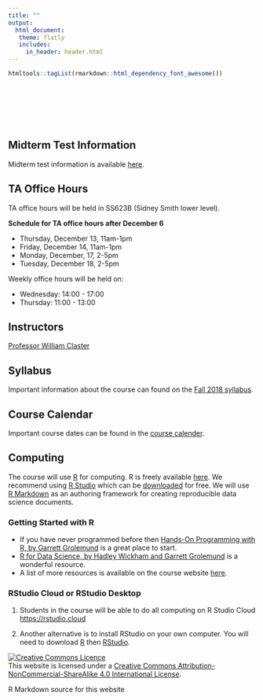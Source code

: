```yaml
---
title: ""
output: 
  html_document:
   theme: flatly
   includes:
     in_header: header.html
---
```

```r
htmltools::tagList(rmarkdown::html_dependency_font_awesome())
```
<br>

<div class=xlfont> 
<!-- <mark>The course website for STA130 Winter 2019 can be found on [Quercus](https://q.utoronto.ca) </mark> -->

</div>

<br>
<br>
<br>


## <span class="glyphicon glyphicon-chevron-right" aria-hidden="true"></span> Midterm Test Information

Midterm test information is available [here](Fall2018/term_test_Fall2018.html).


## <span class="glyphicon glyphicon-chevron-right" aria-hidden="true"></span> TA Office Hours


TA office hours will be held in SS623B (Sidney Smith lower level).  


**Schedule for TA office hours after December 6**

- Thursday, December 13, 11am-1pm
- Friday, December 14, 11am-1pm
- Monday, December, 17, 2-5pm
- Tuesday, December 18, 2-5pm

<div class="second">

Weekly office hours will be held on:

- Wednesday: 14:00 - 17:00
- Thursday: 11:00 - 13:00

</div>

## <span class="glyphicon glyphicon-chevron-right" aria-hidden="true"></span> Instructors

[Professor William Claster](http://www.apu.ac.jp) 

## <span class="glyphicon glyphicon-chevron-right" aria-hidden="true"></span> Syllabus

Important information about the course can found on the [Fall 2018 syllabus](Fall2018/STA130syllabus2018S-Fall2018.html).

## <span class="glyphicon glyphicon-chevron-right" aria-hidden="true"></span> Course Calendar

Important course dates can be found in the [course calender](Fall2018/STA130-Fall2018-Calendar.html).

## <span class="glyphicon glyphicon-chevron-right" aria-hidden="true"></span> Computing

The course will use [R](https://www.r-project.org) for computing. R is freely available [here](http://cran.utstat.utoronto.ca). We recommend using [R Studio](https://www.rstudio.com) which can be [downloaded](http://cran.utstat.utoronto.ca) for free.  We will use [R Markdown](http://rmarkdown.rstudio.com) as an authoring framework for creating reproducible data science documents.

### <span class="glyphicon glyphicon-chevron-right" aria-hidden="true"></span> Getting Started with R

- If you have never programmed before then [Hands-On Programming with R, by Garrett Grolemund](https://d1b10bmlvqabco.cloudfront.net/attach/ighbo26t3ua52t/igp9099yy4v10/igz7vp4w5su9/OReilly_HandsOn_Programming_with_R_2014.pdf) is a great place to start.
- [R for Data Science, by Hadley Wickham and Garrett Grolemund](http://r4ds.had.co.nz) is a wonderful resource. 
- A list of more resources is available on the course website [here](R_resources.html).

### RStudio Cloud or RStudio Desktop

1. Students in the course will be able to do all computing on R Studio Cloud <https://rstudio.cloud>

2. Another alternative is to install RStudio on your own computer.  You will need to download [R](http://cran.utstat.utoronto.ca) then [RStudio](https://www.rstudio.com/products/rstudio/download/#download). 



<a rel="license" href="http://creativecommons.org/licenses/by-nc-sa/4.0/"><img alt="Creative Commons Licence" style="border-width:0" src="https://i.creativecommons.org/l/by-nc-sa/4.0/88x31.png" /></a><br />This website is licensed under a <a rel="license" href="http://creativecommons.org/licenses/by-nc-sa/4.0/">Creative Commons Attribution-NonCommercial-ShareAlike 4.0 International License</a>.

R Markdown source for this website <a href="https://github.com/ntaback/UofT_STA130">
<i class="fa fa-github fa-2x" aria-hidden="true"></i>
</a>
